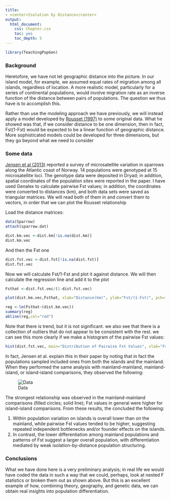 ```yaml
---
title: 
- <center>Isolation by Distance</center>
output:
  html_document:
    css: Chapter.css
    toc: yes
    toc_depth: 5
---
```

```r
library(TeachingPopGen)
```

### Background

Heretofore, we have not let geographic distance into the picture.  In our island model, for example, we assumed equal rates of migration among all islands, regardless of location.  A more realistic model, particularly for a series of continental populations, would involve migration rate as an inverse function of the distance between pairs of populations.  The question we thus have is to accomplish this.

Rather than use the modeling approach we have previously, we will instead apply a model developed by [Rousset (1997)](http://www.genetics.org/content/145/4/1219.short) to some original data.  What he showed was that, if we consider distance to be one dimension, then in fact,  Fst(1-Fst) would be expected to be a linear function of geographic distance.  More sophisticated models could be developed for three dimensions, but they go beyond what we need to consider

### Some data

[Jensen et al (2013)](http://onlinelibrary.wiley.com/doi/10.1111/mec.12226/full) reported a survey of microsatellite variation in sparrows along the Atlantic coast of Norway.  14 populations were genotyped at 15 microsatellite loci.  The genotype data were deposited in Dryad; in addition, spatial coordinates of the population sites were reported in the paper.  I have used Genalex to calculate pairwise Fst values; in addition, the coordinates were converted to distances (km), and both data sets were saved as triangular matrices.  We will read both of them in and convert them to vectors, in order that we can plot the Rousset relationship

Load the distance matrices:
```r
data(Sparrow)
attach(sparrow.dat)
```

```r

dist.km.vec <-dist.km[!is.na(dist.km)]
dist.km.vec
```
And then the Fst one
```r

dist.fst.vec <-dist.fst[!is.na(dist.fst)]
dist.fst.vec
```
Now we will calculate Fst/1-Fst and plot it against distance.  We will then calculate the regression line and add it to the plot
```r
Fsthat <-dist.fst.vec/(1-dist.fst.vec)

plot(dist.km.vec,Fsthat, xlab="Distance(km)", ylab="Fst/(1-Fst)", pch=16)

reg <-lm(Fsthat~(dist.km.vec))
summary(reg)
abline(reg,col="red")
```
Note that there is trend, but it is not significant. we also see that there is a collection of outliers that do not appear to be consistent with the rest.  we can see this more clearly if we make a histogram of the pairwise Fst values:  

```r
hist(dist.fst.vec, main="Distribution of Pairwise Fst Values", xlab="Fst")
```
In fact, Jensen et al. explain this in their paper by noting that in fact the populations sampled included ones from both the islands and the mainland.  When they performed the same analysis  with mainland-mainland, mainland-island, or island-island comparisons, they observed the following:

![Data](http://dl.dropboxusercontent.com/u/9752688/QPopgen/figs/SparrowFst.png)

The strongest relationship was observed in the mainland-mainland comparisons (filled circles; solid line); Fst values in general were higher for island-island comparisons.  From these results, the concluded the following:

1.  Within population variation on islands is overall lower than on the mainland, while pairwise Fst values tended to be higher, suggesting repeated independent bottlenecks and/or founder effects on the islands.
2.  In contrast, the lower differentiation among mainland populations and patterns of Fst suggest a larger overall population, with differentiation mediated by weak isolation-by-distance population structuring.

### Conclusions

What we have done here is a very preliminary analysis; in real life we would have coded the data in such a way that we could, perhaps, look at nested F statistics or broken them out as shown above.  But this is an excellent example of how, combining theory, geography, and genetic data, we can obtain real insights into population differentiation.
